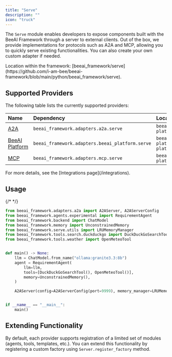 ```yaml
---
title: "Serve"
description: ""
icon: "truck"
---
```


The `Serve` module enables developers to expose components built with the BeeAI Framework through a server to external clients.
Out of the box, we provide implementations for protocols such as A2A and MCP, allowing you to quickly serve existing functionalities.
You can also create your own custom adapter if needed.

<Note>
Location within the framework: [beeai_framework/serve](https://github.com/i-am-bee/beeai-framework/blob/main/python/beeai_framework/serve).
</Note>

## Supported Providers

The following table lists the currently supported providers:

| Name                                                  | Dependency                                   | Location                    |
|:-----------------------------------------------------|:--------------------------------------------|:---------------------------|
| [A2A](https://a2aprotocol.ai/)       | `beeai_framework.adapters.a2a.serve`         | `beeai-platform[a2a]`       |
| [BeeAI Platform](https://beeai.dev/)                | `beeai_framework.adapters.beeai_platform.serve` | `beeai-platform[beeai-platform]` |
| [MCP](https://modelcontextprotocol.io/) | `beeai_framework.adapters.mcp.serve`         | `beeai-platform[mcp]`       |

<Note>
For more details, see the [Integrations page](/integrations).
</Note>

## Usage

{/* <!-- embedme python/examples/serve/a2a_server.py --> */}
```python
from beeai_framework.adapters.a2a import A2AServer, A2AServerConfig
from beeai_framework.agents.experimental import RequirementAgent
from beeai_framework.backend import ChatModel
from beeai_framework.memory import UnconstrainedMemory
from beeai_framework.serve.utils import LRUMemoryManager
from beeai_framework.tools.search.duckduckgo import DuckDuckGoSearchTool
from beeai_framework.tools.weather import OpenMeteoTool


def main() -> None:
    llm = ChatModel.from_name("ollama:granite3.3:8b")
    agent = RequirementAgent(
        llm=llm,
        tools=[DuckDuckGoSearchTool(), OpenMeteoTool()],
        memory=UnconstrainedMemory(),
    )

    A2AServer(config=A2AServerConfig(port=9999), memory_manager=LRUMemoryManager(maxsize=100)).register(agent).serve()


if __name__ == "__main__":
    main()
```

## Extending Functionality

By default, each provider supports registration of a limited set of modules (agents, tools, templates, etc.).
You can extend this functionality by registering a custom factory using `Server.register_factory` method.
